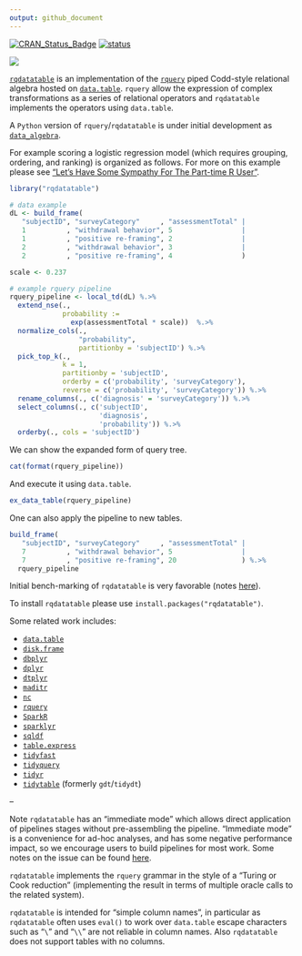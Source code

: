 ```yaml
---
output: github_document
---
```


<!-- README.md is generated from README.Rmd. Please edit that file -->

[![CRAN_Status_Badge](https://www.r-pkg.org/badges/version/rqdatatable)](https://cran.r-project.org/package=rqdatatable)
[![status](https://tinyverse.netlify.com/badge/rqdatatable)](https://CRAN.R-project.org/package=rqdatatable)


![](https://github.com/WinVector/rqdatatable/raw/master/tools/rqdatatable.png)

[`rqdatatable`](https://github.com/WinVector/rqdatatable) is an implementation of
the [`rquery`](https://github.com/WinVector/rquery) piped Codd-style relational algebra 
hosted on [`data.table`](http://r-datatable.com).  `rquery` allow the expression
of complex transformations as a series of relational operators and
`rqdatatable` implements the operators using `data.table`.

A `Python` version of `rquery`/`rqdatatable` is under initial development as [`data_algebra`](https://github.com/WinVector/data_algebra).

For example 
scoring a logistic regression model (which requires grouping, ordering, and ranking)
is organized as follows.  For more on this example please see 
["Let’s Have Some Sympathy For The Part-time R User"](http://www.win-vector.com/blog/2017/08/lets-have-some-sympathy-for-the-part-time-r-user/).

```r
library("rqdatatable")
```


```r
# data example
dL <- build_frame(
   "subjectID", "surveyCategory"     , "assessmentTotal" |
   1          , "withdrawal behavior", 5                 |
   1          , "positive re-framing", 2                 |
   2          , "withdrawal behavior", 3                 |
   2          , "positive re-framing", 4                 )
```


```r
scale <- 0.237

# example rquery pipeline
rquery_pipeline <- local_td(dL) %.>%
  extend_nse(.,
             probability :=
               exp(assessmentTotal * scale))  %.>% 
  normalize_cols(.,
                 "probability",
                 partitionby = 'subjectID') %.>%
  pick_top_k(.,
             k = 1,
             partitionby = 'subjectID',
             orderby = c('probability', 'surveyCategory'),
             reverse = c('probability', 'surveyCategory')) %.>% 
  rename_columns(., c('diagnosis' = 'surveyCategory')) %.>%
  select_columns(., c('subjectID', 
                      'diagnosis', 
                      'probability')) %.>%
  orderby(., cols = 'subjectID')
```

We can show the expanded form of query tree.

```r
cat(format(rquery_pipeline))
```

And execute it using `data.table`.

```r
ex_data_table(rquery_pipeline)
```

One can also apply the pipeline to new tables.

```r
build_frame(
   "subjectID", "surveyCategory"     , "assessmentTotal" |
   7          , "withdrawal behavior", 5                 |
   7          , "positive re-framing", 20                ) %.>%
  rquery_pipeline
```


Initial bench-marking of `rqdatatable` is very favorable (notes [here](http://www.win-vector.com/blog/2018/06/rqdatatable-rquery-powered-by-data-table/)).

To install `rqdatatable` please use `install.packages("rqdatatable")`.

Some related work includes:

 * [`data.table`](http://r-datatable.com)
 * [`disk.frame`](https://github.com/xiaodaigh/disk.frame)
 * [`dbplyr`](https://dbplyr.tidyverse.org)
 * [`dplyr`](https://dplyr.tidyverse.org)
 * [`dtplyr`](https://github.com/tidyverse/dtplyr)
 * [`maditr`](https://github.com/gdemin/maditr)
 * [`nc`](https://github.com/tdhock/nc)
 * [`rquery`](https://github.com/WinVector/rquery)
 * [`SparkR`]( https://CRAN.R-project.org/package=SparkR)
 * [`sparklyr`](https://spark.rstudio.com)
 * [`sqldf`](https://github.com/ggrothendieck/sqldf)
 * [`table.express`](https://github.com/asardaes/table.express)
 * [`tidyfast`](https://github.com/TysonStanley/tidyfast)
 * [`tidyquery`](https://github.com/ianmcook/tidyquery)
 * [`tidyr`](https://tidyr.tidyverse.org)
 * [`tidytable`](https://github.com/markfairbanks/tidytable) (formerly `gdt`/`tidydt`)

--

Note `rqdatatable` has an "immediate mode" which allows direct application of pipelines stages without
pre-assembling the pipeline. "Immediate mode" is a convenience for ad-hoc analyses, and has some negative
performance impact, so we encourage users to build pipelines for most work.  Some notes on the issue can be found
[here](https://github.com/WinVector/rqdatatable/blob/master/extras/ImmediateIssue.md).

`rqdatatable` implements the `rquery` grammar in the style of a "Turing or Cook reduction" (implementing the result in terms of multiple oracle calls to the related system).

`rqdatatable` is intended for "simple column names", in particular as `rqdatatable` often uses `eval()` to work over `data.table` escape characters such as "`\`" and "`\\`" are not reliable in column names.  Also `rqdatatable` does not support tables with no columns.

